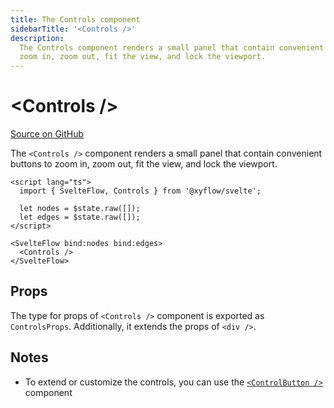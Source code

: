 ```yaml
---
title: The Controls component
sidebarTitle: '<Controls />'
description:
  The Controls component renders a small panel that contain convenient buttons to
  zoom in, zoom out, fit the view, and lock the viewport.
---
```


# &lt;Controls />

[Source on GitHub](https://github.com/xyflow/xyflow/blob/main/packages/svelte/src/lib/plugins/Controls/Controls.svelte)

The `<Controls />` component renders a small panel that contain convenient
buttons to zoom in, zoom out, fit the view, and lock the viewport.

```svelte
<script lang="ts">
  import { SvelteFlow, Controls } from '@xyflow/svelte';

  let nodes = $state.raw([]);
  let edges = $state.raw([]);
</script>

<SvelteFlow bind:nodes bind:edges>
  <Controls />
</SvelteFlow>
```

## Props

The type for props of `<Controls />` component is exported as `ControlsProps`.
Additionally, it extends the props of `<div />`.

<APIDocs componentName="Controls" groupKeys="HTMLAttributes<HTMLDivElement>" />

## Notes

- To extend or customize the controls, you can use the [`<ControlButton />`](/api-reference/components/control-button)
  component
